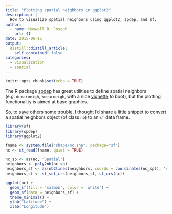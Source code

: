 ```yaml
---
title: "Plotting spatial neighbors in ggplot2"
description: |
  How to visualize spatial neighbors using ggplot2, spdep, and sf.
author:
  - name: Maxwell B. Joseph
    url: {}
date: 2015-06-15
output:
  distill::distill_article:
    self_contained: false
categories: 
  - visualization
  - spatial
---
```


```r
knitr::opts_chunk$set(echo = TRUE)
```

The R package [spdep](http://cran.r-project.org/web/packages/spdep/index.html) 
has great utilities to define spatial neighbors (e.g. `dnearneigh`, 
`knearneigh`, with a nice
[vignette](http://cran.r-project.org/web/packages/spdep/vignettes/nb.pdf) to 
boot), but the plotting functionality is aimed at base graphics.

So, to save others some trouble, I thought I'd share a little snippet to
convert a spatial neighbors object (of class `nb`) to an `sf` data frame.

```r
library(sf)
library(spdep)
library(ggplot2)

fname <- system.file("shape/nc.shp", package="sf")
nc <- st_read(fname, quiet = TRUE)

nc_sp <- as(nc, 'Spatial')
neighbors <- poly2nb(nc_sp)
neighbors_sf <- as(nb2lines(neighbors, coords = coordinates(nc_sp)), 'sf')
neighbors_sf <- st_set_crs(neighbors_sf, st_crs(nc))

ggplot(nc) + 
  geom_sf(fill = 'salmon', color = 'white') +
  geom_sf(data = neighbors_sf) +
  theme_minimal() +
  ylab("Latitude") +
  xlab("Longitude")
```

